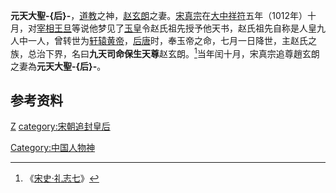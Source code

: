 {{noteTA
|T=zh:元天大聖-{后}-; zh-cn:元天大圣-{后}-; zh-tw:元天大聖-{后}-; zh-hk:元天大聖-{后}-;
|1=zh:元天大聖-{后}-; zh-cn:元天大圣-{后}-; zh-tw:元天大聖-{后}-; zh-hk:元天大聖-{后}-;
}}
'''元天大聖-{后}-'''，[[道教|道教]]之神，[[赵玄朗|赵玄朗]]之妻。[[宋真宗|宋真宗]]在[[大中祥符|大中祥符]]五年（1012年）十月，对[[宰相|宰相]][[王旦|王旦]]等说他梦见了[[玉皇上帝|玉皇]]令赵氏祖先授予他天书，赵氏祖先自称是人皇九人中一人，曾转世为[[黄帝|轩辕黄帝]]，[[后唐|后唐]]时，奉玉帝之命，七月一日降世，主赵氏之族，总治下界，名曰'''九天司命保生天尊'''赵玄朗。<ref>《[[s:宋史/卷104|宋史·礼志七]]》</ref>当年闰十月，宋真宗追尊趙玄朗之妻為'''元天大聖-{后}-'''。

==参考资料==
{{Reflist}}

{{宋朝皇后}}
[[category:道教神祇|Z]]
[[category:宋朝追封皇后|category:宋朝追封皇后]]
[[Category:中国人物神|Category:中国人物神]]